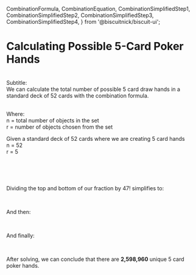   CombinationFormula,
  CombinationEquation,
  CombinationSimplifiedStep1,
  CombinationSimplifiedStep2,
  CombinationSimplifiedStep3,
  CombinationSimplifiedStep4,
} from '@biscuitnick/biscuit-ui';

# **Calculating Possible 5-Card Poker Hands**

<br />
Subtitle: <br />
We can calculate the total number of possible 5 card draw hands in a standard
deck of 52 cards with the combination formula.

<br />
<CombinationFormula />
<br />

Where: <br/>
n = total number of objects in the set <br/>
r = number of objects chosen from the set <br/>

Given a standard deck of 52 cards where we are creating 5 card hands<br/>
n = 52 <br/>
r = 5 <br/>

<br />
<CombinationEquation n={52} r={5} />
<br />
<CombinationSimplifiedStep1 n={52} r={5} />
<br />

Dividing the top and bottom of our fraction by 47! simplifies to: <br/>

<CombinationSimplifiedStep2 n={52} r={5} />
<br />

And then: <br/>

<CombinationSimplifiedStep3 n={52} r={5} />
<br />

And finally: <br/>

<CombinationSimplifiedStep4 n={52} r={5} />
<br />

After solving, we can conclude that there are **2,598,960** unique 5 card poker hands.
